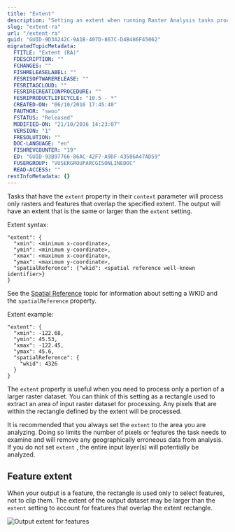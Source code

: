 ```yaml
---
title: "Extent"
description: "Setting an extent when running Raster Analysis tasks processes only your area of interest and may also optimize performance."
slug: "extent-ra"
url: "/extent-ra"
guid: "GUID-9D3A242C-9A1B-407D-867C-D4B486F45062"
migratedTopicMetadata:
  FTITLE: "Extent (RA)"
  FDESCRIPTION: ""
  FCHANGES: ""
  FISHRELEASELABEL: ""
  FESRISOFTWARERELEASE: ""
  FESRITAGCLOUD: ""
  FESRIRECREATIONPROCEDURE: ""
  FESRIPRODUCTLIFECYCLE: "10.5 - *"
  CREATED-ON: "06/10/2016 17:45:40"
  FAUTHOR: "swoo"
  FSTATUS: "Released"
  MODIFIED-ON: "21/10/2016 14:23:07"
  VERSION: "1"
  FRESOLUTION: ""
  DOC-LANGUAGE: "en"
  FISHREVCOUNTER: "19"
  ED: "GUID-93B97766-86AC-42F7-A9DF-43506A47AD59"
  FUSERGROUP: "VUSERGROUPARCGISONLINEDOC"
  READ-ACCESS: ""
restInfoMetadata: {}
---
```


Tasks that have the `extent`  property in their `context`  parameter will process only rasters and features that overlap the specified extent. The output will have an extent that is the same or larger than the `extent`  setting.

Extent syntax:

```other
"extent": {
  "xmin": <minimum x-coordinate>,
  "ymin": <minimum y-coordinate>,
  "xmax": <maximum x-coordinate>,
  "ymax": <maximum y-coordinate>,
  "spatialReference": {"wkid": <spatial reference well-known identifier>}
}
```

 

See the [Spatial Reference](/output-spatial-reference) topic for information about setting a WKID and the `spatialReference`  property.

Extent example:

```other
"extent": {
  "xmin": -122.68,
  "ymin": 45.53,
  "xmax": -122.45,
  "ymax": 45.6,
  "spatialReference": {
    "wkid": 4326
  }
}
```

 

The `extent`  property is useful when you need to process only a portion of a larger raster dataset. You can think of this setting as a rectangle used to extract an area of input raster dataset for processing. Any pixels that are within the rectangle defined by the extent will be processed.

It is recommended that you always set the `extent`  to the area you are analyzing. Doing so limits the number of pixels or features the task needs to examine and will remove any geographically erroneous data from analysis. If you do not set `extent` , the entire input layer(s) will potentially be analyzed.

## Feature extent

When your output is a feature, the rectangle is used only to select features, not to clip them. The extent of the output dataset may be larger than the `extent`  setting to account for features that overlap the extent rectangle.

![Output extent for features](./images/GUID-5F31F4E8-5351-4C47-89CA-C00FA41FD85B-web.png)
